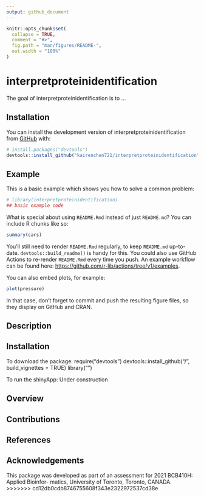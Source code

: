 ```yaml
---
output: github_document
---
```


<!-- README.md is generated from README.Rmd. Please edit that file -->

```r
knitr::opts_chunk$set(
  collapse = TRUE,
  comment = "#>",
  fig.path = "man/figures/README-",
  out.width = "100%"
)
```

# interpretproteinidentification

<!-- badges: start -->
<!-- badges: end -->

The goal of interpretproteinidentification is to ...

## Installation

You can install the development version of interpretproteinidentification from [GitHub](https://github.com/) with:

``` r
# install.packages("devtools")
devtools::install_github("kairenchen721/interpretproteinidentification")
```

## Example

This is a basic example which shows you how to solve a common problem:

```r
# library(interpretproteinidentification)
## basic example code
```

What is special about using `README.Rmd` instead of just `README.md`? You can include R chunks like so:

```r
summary(cars)
```

You'll still need to render `README.Rmd` regularly, to keep `README.md` up-to-date. `devtools::build_readme()` is handy for this. You could also use GitHub Actions to re-render `README.Rmd` every time you push. An example workflow can be found here: <https://github.com/r-lib/actions/tree/v1/examples>.

You can also embed plots, for example:

```r
plot(pressure)
```

In that case, don't forget to commit and push the resulting figure files, so they display on GitHub and CRAN.

## Description

## Installation

To download the package:
         require("devtools")
         devtools::install_github("<GitHubUserName>/<PackageName>", build_vignettes = TRUE)
         library("<PackageName>")
  
To run the shinyApp:
         Under construction

## Overview
  
## Contributions
  
## References
  
## Acknowledgements
This package was developed as part of an assessment for 2021 BCB410H: Applied Bioinfor- matics, University of Toronto, Toronto, CANADA.
>>>>>>> cd12db0cdb8746755608f343e2322972537cd38e

